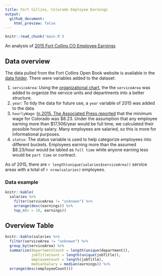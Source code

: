 ```yaml
---
title: Fort Collins, Colorado Employee Earnings
output: 
  github_document:
    html_preview: false
---
```


```r
knitr::read_chunk('main.R')
```
An analysis of
[2015 Fort Collins CO Employee Earnings](http://www.fcgov.com/openbook/?action=browse-salaries)

## Data overview
The data pulled from the Fort Collins Open Book website is available in the 
[data folder](data/raw). There were variables added to the dataset:

1. `serviceArea`: Using the 
[organizational chart](assets/fortCollinsOrganization.pdf), the the
`serviceArea` was added to organize the service units and departments into a
better structure.
2. `year`: To tidy the data for future use, a `year` variable of 2015 was added
to the data.
3. `hourlyWage`: [In 2015, The Associated Press reported](http://denver.cbslocal.com/2015/01/01/colorado-minimum-wage-rises-to-8-23-in-2015/)
that the minimum wage for Colorado was $8.23. Under the assumption that any
employee earning more than $17,506/year would be full time, we calculated their
possible hourly salary. Many employees are salaried, so this is more for 
informational purposes.
4. `status`: The status variable is used to help categorize employees into 
different buckets. Employees earning more than the assumed $8.23/hour would be 
labled as `full time` while anyone earning less would be `part time` or contract.


As of 2015, there are `r length(unique(salaries$serviceArea))` service areas
with a total of `r nrow(salaries)` employees.

### Data example
```r
knitr::kable(
  salaries %>%
    filter(serviceArea != "unknown") %>% 
    arrange(desc(earnings)) %>% 
    top_n(n = 10, earnings))
```

## Overview Table
```r
knitr::kable(salaries %>% 
  filter(serviceArea != "unknown") %>% 
  group_by(serviceArea) %>% 
  summarize(departmentCount = length(unique(department)),
            jobTitleCount = length(unique(jobTitle)),
            employeeCount = length(jobTitle),
            medianSalary = median(earnings)) %>% 
  arrange(desc(employeeCount)))
```